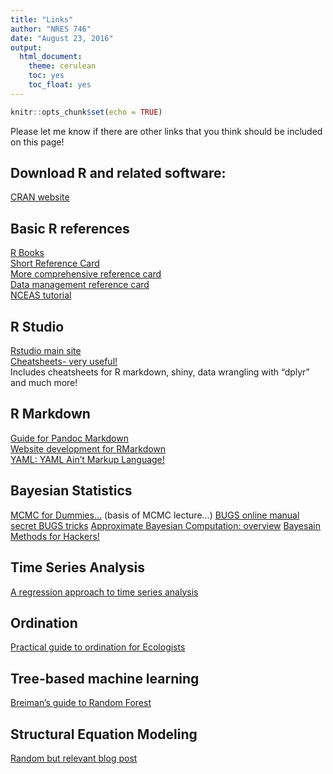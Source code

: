 ```yaml
---
title: "Links"
author: "NRES 746"
date: "August 23, 2016"
output: 
  html_document: 
    theme: cerulean
    toc: yes
    toc_float: yes
---
```


```r
knitr::opts_chunk$set(echo = TRUE)
```

Please let me know if there are other links that you think should be included on this page!

## Download R and related software:
 [CRAN website](https://cran.r-project.org/)  

## Basic R references
 [R Books](http://rbasicsworkshop.weebly.com/books.html)  
 [Short Reference Card](https://cran.r-project.org/doc/contrib/Short-refcard.pdf)  
 [More comprehensive reference card](https://cran.r-project.org/doc/contrib/Baggott-refcard-v2.pdf)  
 [Data management reference card](https://sites.ualberta.ca/~ahamann/teaching/renr690/R_Cheat_Data.pdf)    
 [NCEAS tutorial](https://www.nceas.ucsb.edu/files/scicomp/Dloads/RProgramming/BestFirstRTutorial.pdf)  

## R Studio
 [Rstudio main site](https://www.rstudio.com/)  
 [Cheatsheets- very useful!](https://www.rstudio.com/resources/cheatsheets/)  
     Includes cheatsheets for R markdown, shiny, data wrangling with "dplyr" and much more!  

## R Markdown  
 [Guide for Pandoc Markdown](http://rmarkdown.rstudio.com/authoring_pandoc_markdown.html)  
 [Website development for RMarkdown](http://rmarkdown.rstudio.com/rmarkdown_websites.html)  
 [YAML: YAML Ain't Markup Language!](http://yaml.org/)  

## Bayesian Statistics
 [MCMC for Dummies...](http://twiecki.github.io/blog/2015/11/10/mcmc-sampling/) (basis of MCMC lecture...)
 [BUGS online manual](http://users.aims.ac.za/~mackay/BUGS/Manual05/Manual05/manual05.sec-contents.html)
 [secret BUGS tricks](http://users.aims.ac.za/~mackay/BUGS/Manuals/Tricks.html)
 [Approximate Bayesian Computation: overview](http://journals.plos.org/ploscompbiol/article?id=10.1371/journal.pcbi.1002803)
 [Bayesain Methods for Hackers!](http://camdavidsonpilon.github.io/Probabilistic-Programming-and-Bayesian-Methods-for-Hackers/)
 
## Time Series Analysis
 [A regression approach to time series analysis](http://node101.psych.cornell.edu/Darlington/series/series0.htm)
 

## Ordination
 [Practical guide to ordination for Ecologists](http://ordination.okstate.edu/index.html)
 
## Tree-based machine learning
 [Breiman's guide to Random Forest](http://www.stat.berkeley.edu/~breiman/RandomForests/cc_home.htm)
 

## Structural Equation Modeling
 [Random but relevant blog post](http://blog.efpsa.org/2015/12/14/structural-equation-modeling-what-is-it-what-does-it-have-in-common-with-hippie-music-and-why-does-it-eat-cake-to-get-rid-of-measurement-error/)
 

